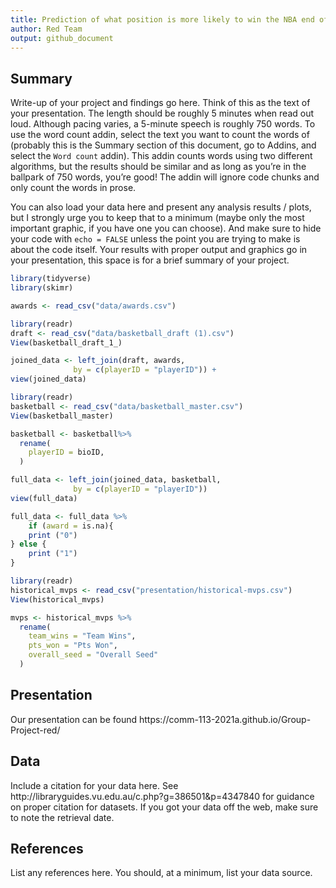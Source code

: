 ```yaml
---
title: Prediction of what position is more likely to win the NBA end of season awards
author: Red Team
output: github_document
---
```


## Summary

Write-up of your project and findings go here. 
Think of this as the text of your presentation. 
The length should be roughly 5 minutes when read out loud.
Although pacing varies, a 5-minute speech is roughly 750 words. 
To use the word count addin, select the text you want to count the words of (probably this is the 
Summary section of this document, go to Addins, and select the `Word count` addin).
This addin counts words using two different algorithms, but the results should be similar and as long as you're in the ballpark of 750 words, you're good! 
The addin will ignore code chunks and only count the words in prose.

You can also load your data here and present any analysis results / plots, but I strongly urge you to keep that to a minimum (maybe only the most important graphic, if you have one you can choose). 
And make sure to hide your code with  `echo = FALSE` unless the point you are trying to make is about the code itself.
Your results with proper output and graphics go in your presentation, this space is for a brief summary of your project.


```r
library(tidyverse) 
library(skimr)
```

```r
awards <- read_csv("data/awards.csv") 
```
```r
library(readr)
draft <- read_csv("data/basketball_draft (1).csv")
View(basketball_draft_1_)
```



```r
joined_data <- left_join(draft, awards, 
              by = c(playerID = "playerID")) +
view(joined_data)
```
```r
library(readr)
basketball <- read_csv("data/basketball_master.csv")
View(basketball_master)
```
```r
basketball <- basketball%>% 
  rename(
    playerID = bioID,
  )
```


```r
full_data <- left_join(joined_data, basketball, 
              by = c(playerID = "playerID"))  
view(full_data)

```


```r
full_data <- full_data %>% 
    if (award = is.na){
    print ("0")
} else {
    print ("1")
}
```
```r
library(readr)
historical_mvps <- read_csv("presentation/historical-mvps.csv")
View(historical_mvps)
```
```r
mvps <- historical_mvps %>% 
  rename(
    team_wins = "Team Wins",
    pts_won = "Pts Won",
    overall_seed = "Overall Seed"
  )
```


## Presentation

Our presentation can be found  https://comm-113-2021a.github.io/Group-Project-red/

## Data 

Include a citation for your data here. 
See http://libraryguides.vu.edu.au/c.php?g=386501&p=4347840 for guidance on proper citation for datasets. 
If you got your data off the web, make sure to note the retrieval date.

## References

List any references here. You should, at a minimum, list your data source.

